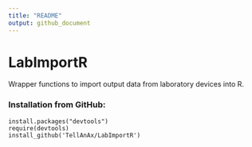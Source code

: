 ```yaml
---
title: "README"
output: github_document
---
```


# LabImportR

Wrapper functions to import output data from laboratory devices into R.



### Installation from GitHub:

```
install.packages("devtools")
require(devtools)
install_github('TellAnAx/LabImportR')
```

